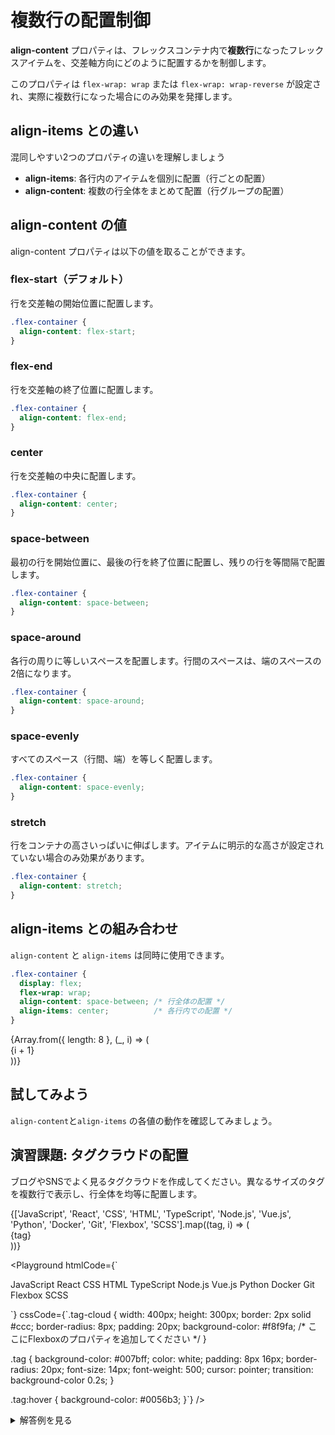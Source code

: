 
# 複数行の配置制御

**align-content** プロパティは、フレックスコンテナ内で**複数行**になったフレックスアイテムを、交差軸方向にどのように配置するかを制御します。

このプロパティは `flex-wrap: wrap` または `flex-wrap: wrap-reverse` が設定され、実際に複数行になった場合にのみ効果を発揮します。

## align-items との違い

混同しやすい2つのプロパティの違いを理解しましょう

- **align-items**: 各行内のアイテムを個別に配置（行ごとの配置）
- **align-content**: 複数の行全体をまとめて配置（行グループの配置）

## align-content の値

align-content プロパティは以下の値を取ることができます。

### flex-start（デフォルト）

行を交差軸の開始位置に配置します。

```css title="CSS"
.flex-container {
  align-content: flex-start;
}
```

<AlignContentDemo alignContent="flex-start" interactive={false} />

### flex-end

行を交差軸の終了位置に配置します。

```css title="CSS"
.flex-container {
  align-content: flex-end;
}
```

<AlignContentDemo alignContent="flex-end" interactive={false} />

### center

行を交差軸の中央に配置します。

```css title="CSS"
.flex-container {
  align-content: center;
}
```

<AlignContentDemo alignContent="center" interactive={false} />

### space-between

最初の行を開始位置に、最後の行を終了位置に配置し、残りの行を等間隔で配置します。

```css title="CSS"
.flex-container {
  align-content: space-between;
}
```

<AlignContentDemo alignContent="space-between" interactive={false} />

### space-around

各行の周りに等しいスペースを配置します。行間のスペースは、端のスペースの2倍になります。

```css title="CSS"
.flex-container {
  align-content: space-around;
}
```

<AlignContentDemo alignContent="space-around" interactive={false} />

### space-evenly

すべてのスペース（行間、端）を等しく配置します。

```css title="CSS"
.flex-container {
  align-content: space-evenly;
}
```

<AlignContentDemo alignContent="space-evenly" interactive={false} />

### stretch

行をコンテナの高さいっぱいに伸ばします。アイテムに明示的な高さが設定されていない場合のみ効果があります。

```css title="CSS"
.flex-container {
  align-content: stretch;
}
```

<AlignContentDemo alignContent="stretch" interactive={false} />

## align-items との組み合わせ

`align-content` と `align-items` は同時に使用できます。

```css title="CSS"
.flex-container {
  display: flex;
  flex-wrap: wrap;
  align-content: space-between; /* 行全体の配置 */
  align-items: center;          /* 各行内での配置 */
}
```

<div
  style={{
    display: 'flex',
    flexWrap: 'wrap',
    alignContent: 'space-between',
    alignItems: 'center',
    width: '300px',
    height: '200px',
    border: '2px solid #333',
    borderRadius: '8px',
    padding: '10px',
    backgroundColor: '#f8f9fa',
    gap: '10px',
  }}
>
  {Array.from({ length: 8 }, (_, i) => (
    <div
      key={i}
      style={{
        width: '60px',
        height: i % 3 === 0 ? '40px' : '25px', // 異なる高さ
        backgroundColor: '#28a745',
        color: 'white',
        display: 'flex',
        alignItems: 'center',
        justifyContent: 'center',
        borderRadius: '4px',
        fontSize: '12px',
        fontWeight: 'bold',
      }}
    >
      {i + 1}
    </div>
  ))}
</div>

## 試してみよう

`align-content`と`align-items` の各値の動作を確認してみましょう。

<AlignContentDemo />

## 演習課題: タグクラウドの配置

ブログやSNSでよく見るタグクラウドを作成してください。異なるサイズのタグを複数行で表示し、行全体を均等に配置します。

<TargetLayout>
  <div style={{
    width: '400px',
    height: '300px',
    border: '2px solid #ccc',
    borderRadius: '8px',
    padding: '20px',
    backgroundColor: '#f8f9fa',
    display: 'flex',
    flexWrap: 'wrap',
    alignContent: 'space-evenly',
    gap: '10px'
  }}>
    {['JavaScript', 'React', 'CSS', 'HTML', 'TypeScript', 'Node.js', 'Vue.js', 'Python', 'Docker', 'Git', 'Flexbox', 'SCSS'].map((tag, i) => (
      <div
        key={tag}
        style={{
          backgroundColor: '#007bff',
          color: 'white',
          padding: '8px 16px',
          borderRadius: '20px',
          fontSize: '14px',
          fontWeight: '500',
          cursor: 'pointer',
          transition: 'background-color 0.2s',
        }}
      >
        {tag}
      </div>
    ))}
  </div>
</TargetLayout>

<Playground
  htmlCode={`<div class="tag-cloud">
  <span class="tag">JavaScript</span>
  <span class="tag">React</span>
  <span class="tag">CSS</span>
  <span class="tag">HTML</span>
  <span class="tag">TypeScript</span>
  <span class="tag">Node.js</span>
  <span class="tag">Vue.js</span>
  <span class="tag">Python</span>
  <span class="tag">Docker</span>
  <span class="tag">Git</span>
  <span class="tag">Flexbox</span>
  <span class="tag">SCSS</span>
</div>`}
  cssCode={`.tag-cloud {
  width: 400px;
  height: 300px;
  border: 2px solid #ccc;
  border-radius: 8px;
  padding: 20px;
  background-color: #f8f9fa;
  /* ここにFlexboxのプロパティを追加してください */
}

.tag {
  background-color: #007bff;
  color: white;
  padding: 8px 16px;
  border-radius: 20px;
  font-size: 14px;
  font-weight: 500;
  cursor: pointer;
  transition: background-color 0.2s;
}

.tag:hover {
  background-color: #0056b3;
}`}
/>

<details>
<summary>解答例を見る</summary>

```css
.tag-cloud {
  width: 400px;
  height: 300px;
  border: 2px solid #ccc;
  border-radius: 8px;
  padding: 20px;
  background-color: #f8f9fa;
  display: flex;
  flex-wrap: wrap;
  align-content: space-evenly;
  gap: 10px;
}
```

**ポイント:**
- `display: flex` でフレックスコンテナにする
- `flex-wrap: wrap` で複数行への折り返しを有効にする
- `align-content: space-evenly` で行間を均等に配置
- `gap: 10px` でタグ間の間隔を統一

</details>